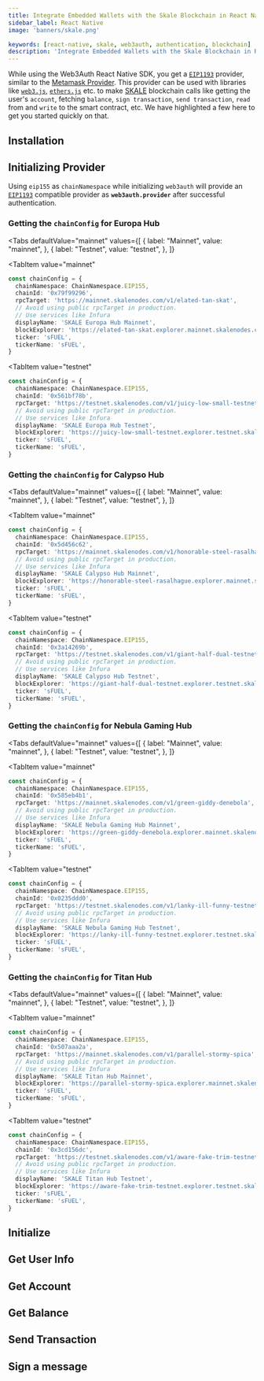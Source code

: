 ```yaml
---
title: Integrate Embedded Wallets with the Skale Blockchain in React Native
sidebar_label: React Native
image: 'banners/skale.png'

keywords: [react-native, skale, web3auth, authentication, blockchain]
description: 'Integrate Embedded Wallets with the Skale Blockchain in React Native | Embedded Wallets'
---
```



<SEO
  title="Integrate Embedded Wallets with the Skale Blockchain in React Native"
  description="Integrate Embedded Wallets with the Skale Blockchain in React Native | Embedded Wallets"
  image="https://web3auth.io/docs/banners/skale.png"
  slug="/embedded-wallets/connect-blockchain/evm/skale/react-native"
/>

While using the Web3Auth React Native SDK, you get a [`EIP1193`](https://eips.ethereum.org/EIPS/eip-1193) provider, similar to the [Metamask Provider](https://docs.metamask.io/guide/ethereum-provider.html). This provider can be used with libraries like [`web3.js`](https://web3js.readthedocs.io/en/v1.2.8/getting-started.html), [`ethers.js`](https://docs.ethers.io/v5/getting-started/) etc. to make [SKALE](https://skale.space/) blockchain calls like getting the user's `account`, fetching `balance`, `sign transaction`, `send transaction`, `read` from and `write` to the smart contract, etc. We have highlighted a few here to get you started quickly on that.

## Installation

<InstallationSnippet />

## Initializing Provider

Using `eip155` as `chainNamespace` while initializing `web3auth` will provide an [`EIP1193`](https://eips.ethereum.org/EIPS/eip-1193) compatible provider as **`web3auth.provider`** after successful authentication.

### Getting the `chainConfig` for Europa Hub

<Tabs
 defaultValue="mainnet"
  values={[
    { label: "Mainnet", value: "mainnet", },
    { label: "Testnet", value: "testnet", },
  ]}
>
<TabItem
  value="mainnet"
>

```typescript
const chainConfig = {
  chainNamespace: ChainNamespace.EIP155,
  chainId: '0x79f99296',
  rpcTarget: 'https://mainnet.skalenodes.com/v1/elated-tan-skat',
  // Avoid using public rpcTarget in production.
  // Use services like Infura
  displayName: 'SKALE Europa Hub Mainnet',
  blockExplorer: 'https://elated-tan-skat.explorer.mainnet.skalenodes.com/',
  ticker: 'sFUEL',
  tickerName: 'sFUEL',
}
```

</TabItem>

<TabItem
  value="testnet"
>

```typescript
const chainConfig = {
  chainNamespace: ChainNamespace.EIP155,
  chainId: '0x561bf78b',
  rpcTarget: 'https://testnet.skalenodes.com/v1/juicy-low-small-testnet',
  // Avoid using public rpcTarget in production.
  // Use services like Infura
  displayName: 'SKALE Europa Hub Testnet',
  blockExplorer: 'https://juicy-low-small-testnet.explorer.testnet.skalenodes.com/',
  ticker: 'sFUEL',
  tickerName: 'sFUEL',
}
```

</TabItem>
</Tabs>

### Getting the `chainConfig` for Calypso Hub

<Tabs
 defaultValue="mainnet"
  values={[
    { label: "Mainnet", value: "mainnet", },
    { label: "Testnet", value: "testnet", },
  ]}
>
<TabItem
  value="mainnet"
>

```typescript
const chainConfig = {
  chainNamespace: ChainNamespace.EIP155,
  chainId: '0x5d456c62',
  rpcTarget: 'https://mainnet.skalenodes.com/v1/honorable-steel-rasalhague',
  // Avoid using public rpcTarget in production.
  // Use services like Infura
  displayName: 'SKALE Calypso Hub Mainnet',
  blockExplorer: 'https://honorable-steel-rasalhague.explorer.mainnet.skalenodes.com/',
  ticker: 'sFUEL',
  tickerName: 'sFUEL',
}
```

</TabItem>

<TabItem
  value="testnet"
>

```typescript
const chainConfig = {
  chainNamespace: ChainNamespace.EIP155,
  chainId: '0x3a14269b',
  rpcTarget: 'https://testnet.skalenodes.com/v1/giant-half-dual-testnet',
  // Avoid using public rpcTarget in production.
  // Use services like Infura
  displayName: 'SKALE Calypso Hub Testnet',
  blockExplorer: 'https://giant-half-dual-testnet.explorer.testnet.skalenodes.com/ ',
  ticker: 'sFUEL',
  tickerName: 'sFUEL',
}
```

</TabItem>
</Tabs>

### Getting the `chainConfig` for Nebula Gaming Hub

<Tabs
 defaultValue="mainnet"
  values={[
    { label: "Mainnet", value: "mainnet", },
    { label: "Testnet", value: "testnet", },
  ]}
>
<TabItem
  value="mainnet"
>

```typescript
const chainConfig = {
  chainNamespace: ChainNamespace.EIP155,
  chainId: '0x585eb4b1',
  rpcTarget: 'https://mainnet.skalenodes.com/v1/green-giddy-denebola',
  // Avoid using public rpcTarget in production.
  // Use services like Infura
  displayName: 'SKALE Nebula Gaming Hub Mainnet',
  blockExplorer: 'https://green-giddy-denebola.explorer.mainnet.skalenodes.com/',
  ticker: 'sFUEL',
  tickerName: 'sFUEL',
}
```

</TabItem>

<TabItem
  value="testnet"
>

```typescript
const chainConfig = {
  chainNamespace: ChainNamespace.EIP155,
  chainId: '0x0235ddd0',
  rpcTarget: 'https://testnet.skalenodes.com/v1/lanky-ill-funny-testnet',
  // Avoid using public rpcTarget in production.
  // Use services like Infura
  displayName: 'SKALE Nebula Gaming Hub Testnet',
  blockExplorer: 'https://lanky-ill-funny-testnet.explorer.testnet.skalenodes.com/',
  ticker: 'sFUEL',
  tickerName: 'sFUEL',
}
```

</TabItem>
</Tabs>

### Getting the `chainConfig` for Titan Hub

<Tabs
 defaultValue="mainnet"
  values={[
    { label: "Mainnet", value: "mainnet", },
    { label: "Testnet", value: "testnet", },
  ]}
>
<TabItem
  value="mainnet"
>

```typescript
const chainConfig = {
  chainNamespace: ChainNamespace.EIP155,
  chainId: '0x507aaa2a',
  rpcTarget: 'https://mainnet.skalenodes.com/v1/parallel-stormy-spica',
  // Avoid using public rpcTarget in production.
  // Use services like Infura
  displayName: 'SKALE Titan Hub Mainnet',
  blockExplorer: 'https://parallel-stormy-spica.explorer.mainnet.skalenodes.com/',
  ticker: 'sFUEL',
  tickerName: 'sFUEL',
}
```

</TabItem>

<TabItem
  value="testnet"
>

```typescript
const chainConfig = {
  chainNamespace: ChainNamespace.EIP155,
  chainId: '0x3cd156dc',
  rpcTarget: 'https://testnet.skalenodes.com/v1/aware-fake-trim-testnet',
  // Avoid using public rpcTarget in production.
  // Use services like Infura
  displayName: 'SKALE Titan Hub Testnet',
  blockExplorer: 'https://aware-fake-trim-testnet.explorer.testnet.skalenodes.com/',
  ticker: 'sFUEL',
  tickerName: 'sFUEL',
}
```

</TabItem>
</Tabs>

## Initialize

<InitialisationSnippet />

## Get User Info

<UserInfoSnippet />

## Get Account

<GetAccountSnippet />

## Get Balance

<GetBalanceSnippet />

## Send Transaction

<SendTransactionSnippet />

## Sign a message

<SignMessageSnippet />
